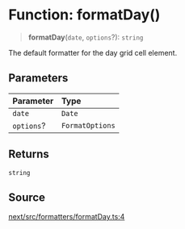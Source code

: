 # Function: formatDay()

> **formatDay**(`date`, `options`?): `string`

The default formatter for the day grid cell element.

## Parameters

| Parameter | Type |
| :------ | :------ |
| `date` | `Date` |
| `options`? | `FormatOptions` |

## Returns

`string`

## Source

[next/src/formatters/formatDay.ts:4](https://github.com/gpbl/react-day-picker/blob/86f49ff11/next/src/formatters/formatDay.ts#L4)
